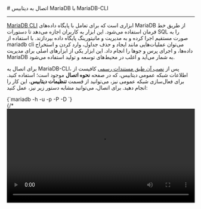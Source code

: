 

<Layout>
<Head>
<title>مستندات اتصال به MariaDB با MariaDB-CLI - لیارا</title>
</Head>
# اتصال به دیتابیس MariaDB با MariaDB-CLI
<hr className="mb-2" />

<a href="https://mariadb.com/kb/en/mariadb-command-line-client/" className="text-[#2196f3] ">MariaDB CLI</a> ابزاری است که برای تعامل با پایگاه داده‌های MariaDB از طریق خط فرمان استفاده می‌شود. این ابزار به کاربران اجازه می‌دهد تا دستورات SQL را به صورت مستقیم اجرا کرده و به مدیریت و مانیتورینگ پایگاه داده بپردازند. با استفاده از mariadb cli می‌توان عملیات‌هایی مانند ایجاد و حذف جداول، وارد کردن و استخراج داده‌ها، و اجرای پرس و جوها را انجام داد. این ابزار یکی از ابزارهای اصلی برای مدیریت MariaDB به شمار می‌آید و اغلب در محیط‌های توسعه و تولید استفاده می‌شود.

<div className="h-2" />

برای اتصال به MariaDB-CLI، پس از <a href="https://mariadb.com/docs/server/connect/clients/mariadb-client/#Installation" className="text-[#2196f3] ">نصب آن طبق مستندات رسمی</a> کافیست از اطلاعات شبکه عمومی دیتابیس، که در صفحه <b>نحوه اتصال</b> موجود است؛ استفاده کنید.
برای فعال‌سازی شبکه عمومی نیز، می‌توانید از قسمت <b>تنظیمات دیتابیس</b>، این کار را انجام دهید. 
برای اتصال، می‌توانید مشابه دستور زیر نیز، عمل کنید:

<div className="h-4" />
    <div dir='ltr'>
    <Highlight className="bash">
        {`mariadb -h <hostname> -u <username> -p<password> -P <port> -D <database_name>`}
    </Highlight>
    </div>
<div className="h-2" />
{/* <video
  src="https://files.liara.ir/liara/mariadb/mariadb-mysqlcmd.mp4"
  controls="controls"
  className="block w-full"
  width="100%"
/> */}
<div className="h-2" />
پس از اتصال به دیتابیس، می‌توانید عملیات مورد نیاز خود را، انجام دهید.

</Layout>